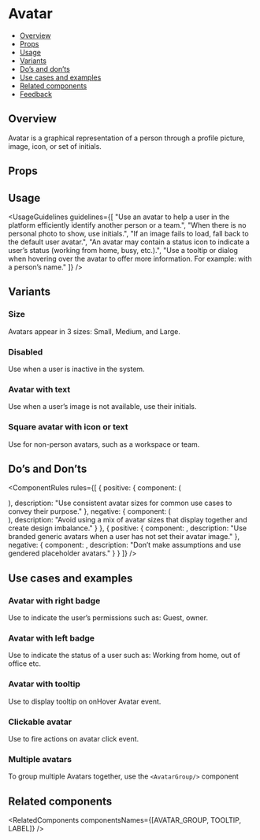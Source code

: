 
<Meta of={AvatarStories} />


# Avatar

- [Overview](#overview)
- [Props](#props)
- [Usage](#usage)
- [Variants](#variants)
- [Do’s and don’ts](#dos-and-donts)
- [Use cases and examples](#use-cases-and-examples)
- [Related components](#related-components)
- [Feedback](#feedback)

## Overview

Avatar is a graphical representation of a person through a profile picture, image, icon, or set of initials.

<Canvas>
  <Story of={AvatarStories.Overview} />
</Canvas>

## Props

<Controls />

## Usage

<UsageGuidelines
  guidelines={[
    "Use an avatar to help a user in the platform efficiently identify another person or a team.",
    "When there is no personal photo to show, use initials.",
    "If an image fails to load, fall back to the default user avatar.",
    "An avatar may contain a status icon to indicate a user’s status (working from home, busy, etc.).",
    "Use a tooltip or dialog when hovering over the avatar to offer more information. For example: with a person’s name."
  ]}
/>

<TipMultipleAvatarsTogether />

## Variants

### Size

Avatars appear in 3 sizes: Small, Medium, and Large.

<Canvas>
  <Story of={AvatarStories.Size} />
</Canvas>

### Disabled

Use when a user is inactive in the system.

<Canvas>
  <Story of={AvatarStories.Disable} />
</Canvas>

### Avatar with text

Use when a user’s image is not available, use their initials.

<Canvas>
  <Story of={AvatarStories.AvatarWithText} />
</Canvas>

### Square avatar with icon or text

Use for non-person avatars, such as a workspace or team.

<Canvas>
  <Story of={AvatarStories.SquareAvatar} />
</Canvas>

## Do’s and Don’ts

<ComponentRules
  rules={[
    {
      positive: {
        component: (
          <div className="monday-storybook-avatar_multiple">
            <Avatar className="multiple-avatar" size={Avatar.sizes.LARGE} src={person1} type={Avatar.types.IMG} />
            <Avatar className="multiple-avatar" size={Avatar.sizes.LARGE} src={person2} type={Avatar.types.IMG} />
            <Avatar className="multiple-avatar" size={Avatar.sizes.LARGE} src={person3} type={Avatar.types.IMG} />
          </div>
        ),
        description: "Use consistent avatar sizes for common use cases to convey their purpose."
      },
      negative: {
        component: (
          <div className="monday-storybook-avatar_multiple-reverse">
            <Avatar
              className="multiple-reverse-avatar"
              size={Avatar.sizes.SMALL}
              src={person1}
              type={Avatar.types.IMG}
            />
            <Avatar
              className="multiple-reverse-avatar"
              size={Avatar.sizes.MEDIUM}
              src={person2}
              type={Avatar.types.IMG}
            />
            <Avatar
              className="multiple-reverse-avatar"
              size={Avatar.sizes.LARGE}
              src={person3}
              type={Avatar.types.IMG}
            />
          </div>
        ),
        description: "Avoid using a mix of avatar sizes that display together and create design imbalance."
      }
    },
    {
      positive: {
        component: <Avatar src={maleIcon} type={Avatar.types.IMG} />,
        description: "Use branded generic avatars when a user has not set their avatar image."
      },
      negative: {
        component: <Avatar src={femaleIcon} type={Avatar.types.IMG} />,
        description: "Don’t make assumptions and use gendered placeholder avatars."
      }
    }
  ]}
/>

## Use cases and examples

### Avatar with right badge

Use to indicate the user’s permissions such as: Guest, owner.

<Canvas>
  <Story of={AvatarStories.AvatarWithRightBadge} />
</Canvas>

### Avatar with left badge

Use to indicate the status of a user such as: Working from home, out of office etc.

<Canvas>
  <Story of={AvatarStories.AvatarWithLeftBadge} />
</Canvas>

### Avatar with tooltip

Use to display tooltip on onHover Avatar event.

<Canvas>
  <Story of={AvatarStories.AvatarWithTooltip} />
</Canvas>

### Clickable avatar

Use to fire actions on avatar click event.

<Canvas>
  <Story of={AvatarStories.ClickableAvatar} />
</Canvas>

### Multiple avatars

To group multiple Avatars together, use the <Link href="/?path=/docs/media-avatar-avatargroup--overview">`<AvatarGroup/>`</Link> component

<Canvas>
  <Story of={AvatarStories.MultipleAvatars} />
</Canvas>

## Related components

<RelatedComponents componentsNames={[AVATAR_GROUP, TOOLTIP, LABEL]} />
